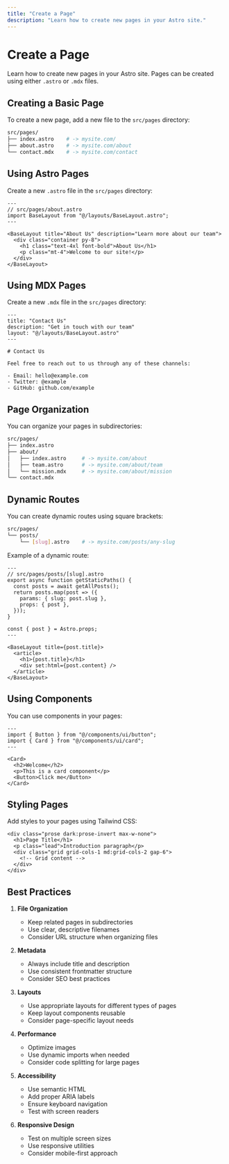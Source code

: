 ```yaml
---
title: "Create a Page"
description: "Learn how to create new pages in your Astro site."
---
```




<DocsLayout title={frontmatter.title} description={frontmatter.description}>

# Create a Page

Learn how to create new pages in your Astro site. Pages can be created using either `.astro` or `.mdx` files.

## Creating a Basic Page

To create a new page, add a new file to the `src/pages` directory:

```bash
src/pages/
├── index.astro    # -> mysite.com/
├── about.astro    # -> mysite.com/about
└── contact.mdx    # -> mysite.com/contact
```

## Using Astro Pages

Create a new `.astro` file in the `src/pages` directory:

```astro
---
// src/pages/about.astro
import BaseLayout from "@/layouts/BaseLayout.astro";
---

<BaseLayout title="About Us" description="Learn more about our team">
  <div class="container py-8">
    <h1 class="text-4xl font-bold">About Us</h1>
    <p class="mt-4">Welcome to our site!</p>
  </div>
</BaseLayout>
```

## Using MDX Pages

Create a new `.mdx` file in the `src/pages` directory:

```mdx
---
title: "Contact Us"
description: "Get in touch with our team"
layout: "@/layouts/BaseLayout.astro"
---

# Contact Us

Feel free to reach out to us through any of these channels:

- Email: hello@example.com
- Twitter: @example
- GitHub: github.com/example
```

## Page Organization

You can organize your pages in subdirectories:

```bash
src/pages/
├── index.astro
├── about/
│   ├── index.astro     # -> mysite.com/about
│   ├── team.astro      # -> mysite.com/about/team
│   └── mission.mdx     # -> mysite.com/about/mission
└── contact.mdx
```

## Dynamic Routes

You can create dynamic routes using square brackets:

```bash
src/pages/
└── posts/
    └── [slug].astro    # -> mysite.com/posts/any-slug
```

Example of a dynamic route:

```astro
---
// src/pages/posts/[slug].astro
export async function getStaticPaths() {
  const posts = await getAllPosts();
  return posts.map(post => ({
    params: { slug: post.slug },
    props: { post },
  }));
}

const { post } = Astro.props;
---

<BaseLayout title={post.title}>
  <article>
    <h1>{post.title}</h1>
    <div set:html={post.content} />
  </article>
</BaseLayout>
```

## Using Components

You can use components in your pages:

```astro
---
import { Button } from "@/components/ui/button";
import { Card } from "@/components/ui/card";
---

<Card>
  <h2>Welcome</h2>
  <p>This is a card component</p>
  <Button>Click me</Button>
</Card>
```

## Styling Pages

Add styles to your pages using Tailwind CSS:

```astro
<div class="prose dark:prose-invert max-w-none">
  <h1>Page Title</h1>
  <p class="lead">Introduction paragraph</p>
  <div class="grid grid-cols-1 md:grid-cols-2 gap-6">
    <!-- Grid content -->
  </div>
</div>
```

## Best Practices

1. **File Organization**
   - Keep related pages in subdirectories
   - Use clear, descriptive filenames
   - Consider URL structure when organizing files

2. **Metadata**
   - Always include title and description
   - Use consistent frontmatter structure
   - Consider SEO best practices

3. **Layouts**
   - Use appropriate layouts for different types of pages
   - Keep layout components reusable
   - Consider page-specific layout needs

4. **Performance**
   - Optimize images
   - Use dynamic imports when needed
   - Consider code splitting for large pages

5. **Accessibility**
   - Use semantic HTML
   - Add proper ARIA labels
   - Ensure keyboard navigation
   - Test with screen readers

6. **Responsive Design**
   - Test on multiple screen sizes
   - Use responsive utilities
   - Consider mobile-first approach

</DocsLayout>
